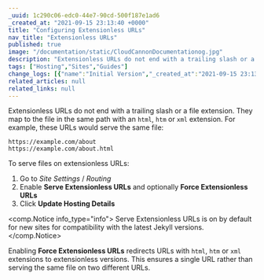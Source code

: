 ```yaml
---
_uuid: 1c290c06-edc0-44e7-90cd-500f187e1ad6
_created_at: "2021-09-15 23:13:40 +0000"
title: "Configuring Extensionless URLs"
nav_title: "Extensionless URLs"
published: true
image: "/documentation/static/CloudCannonDocumentationog.jpg"
description: "Extensionless URLs do not end with a trailing slash or a file extension."
tags: ["Hosting","Sites","Guides"]
change_logs: [{"name":"Initial Version","_created_at":"2021-09-15 23:13:40 +0000"}]
related_articles: null
related_links: null
---
```


Extensionless URLs do not end with a trailing slash or a file extension. They map to the file in the same path with an `html`, `htm` or `xml` extension. For example, these URLs would serve the same file:

```
https://example.com/about
https://example.com/about.html
```

To serve files on extensionless URLs:

1. Go to *Site Settings* / *Routing*
2. Enable **Serve Extensionless URLs** and optionally **Force Extensionless URLs**
3. Click **Update Hosting Details**

<comp.Notice info_type="info">
  Serve Extensionless URLs is on by default for new sites for compatibility with the latest Jekyll versions.
</comp.Notice>

Enabling **Force Extensionless URLs** redirects URLs with `html`, `htm` or `xml` extensions to extensionless versions. This ensures a single URL rather than serving the same file on two different URLs.
